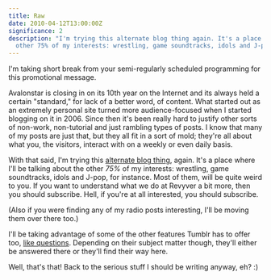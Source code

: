 ```yaml
---
title: Raw
date: 2010-04-12T13:00:00Z
significance: 2
description: "I'm trying this alternate blog thing again. It's a place for the
  other 75% of my interests: wrestling, game soundtracks, idols and J-pop."
---
```


I'm taking short break from your semi-regularly scheduled programming for this promotional message.

Avalonstar is closing in on its 10th year on the Internet and its always held a certain "standard," for lack of a better word, of content. What started out as an extremely personal site turned more audience-focused when I started blogging on it in 2006. Since then it's been really hard to justify other sorts of non-work, non-tutorial and just rambling types of posts. I know that many of my posts are just that, but they all fit in a sort of mold; they're all about what you, the visitors, interact with on a weekly or even daily basis.

With that said, I'm trying this [alternate blog thing][1], again. It's a place where I'll be talking about the other _75%_ of my interests: wrestling, game soundtracks, idols and J-pop, for instance. Most of them, will be quite weird to you. If you want to understand what we do at Revyver a bit more, then you should subscribe. Hell, if you're at all interested, you should subscribe.

(Also if you were finding any of my radio posts interesting, I'll be moving them over there too.)

I'll be taking advantage of some of the other features Tumblr has to offer too, [like questions][2]. Depending on their subject matter though, they'll either be answered there or they'll find their way here.

Well, that's that! Back to the serious stuff I should be writing anyway, eh? :)

[1]: http://raw.avalonstar.com/
[2]: http://raw.avalonstar.com/ask/
